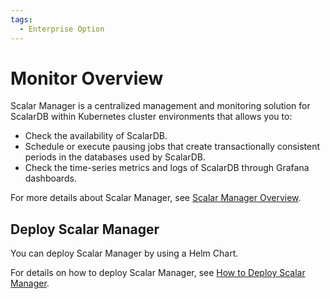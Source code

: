 ```yaml
---
tags:
  - Enterprise Option
---
```


# Monitor Overview

Scalar Manager is a centralized management and monitoring solution for ScalarDB within Kubernetes cluster environments that allows you to:

- Check the availability of ScalarDB.
- Schedule or execute pausing jobs that create transactionally consistent periods in the databases used by ScalarDB.
- Check the time-series metrics and logs of ScalarDB through Grafana dashboards.

For more details about Scalar Manager, see [Scalar Manager Overview](scalar-manager/overview.mdx).

## Deploy Scalar Manager

You can deploy Scalar Manager by using a Helm Chart.

For details on how to deploy Scalar Manager, see [How to Deploy Scalar Manager](helm-charts/how-to-deploy-scalar-manager.mdx).
